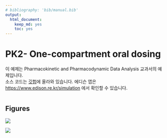 ```yaml
---
# bibliography: 'bib/manual.bib'
output:
  html_document:
    keep_md: yes
    toc: yes
---
```


# PK2- One-compartment oral dosing

이 예제는 Pharmacokinetic and Pharmacodynamic Data Analysis 교과서의 예제입니다.  
소스 코드는 [깃헙](https://github.com/asancpt/edison-gab)에 올라와 있습니다.
에디슨 앱은 <https://www.edison.re.kr/simulation> 에서 확인할 수 있습니다.

```r
```

## Figures

![](figure1.png)

![](figure2.png)

